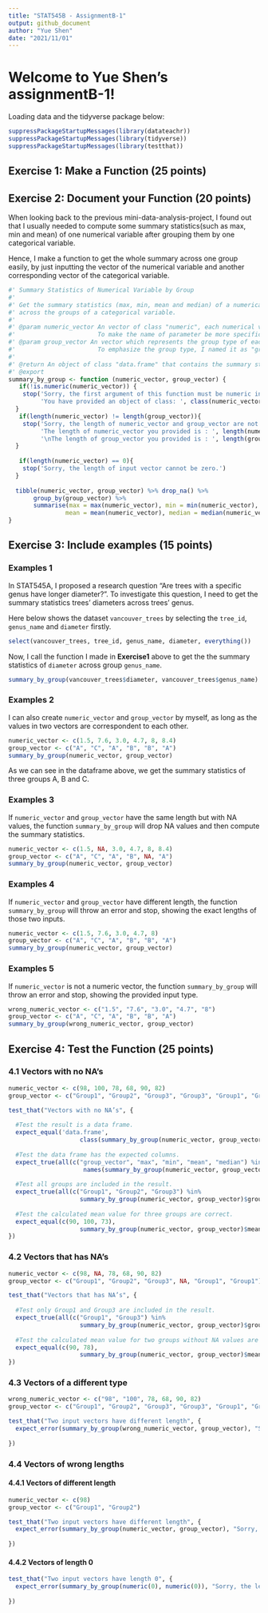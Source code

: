 ```yaml
---
title: "STAT545B - AssignmentB-1"
output: github_document
author: "Yue Shen"
date: "2021/11/01"
---
```



# Welcome to Yue Shen's assignmentB-1!

Loading data and the tidyverse package below: 

```r
suppressPackageStartupMessages(library(datateachr))
suppressPackageStartupMessages(library(tidyverse))
suppressPackageStartupMessages(library(testthat))
```


## Exercise 1: Make a Function (25 points)

## Exercise 2: Document your Function (20 points)

When looking back to the previous mini-data-analysis-project, I found out that I usually needed to compute some summary statistics(such as max, min and mean) of one numerical variable after grouping them by one categorical variable.

Hence, I make a function to get the whole summary across one group easily, by just inputting the vector of the numerical variable and another corresponding vector of the categorical variable.

```r
#' Summary Statistics of Numerical Variable by Group
#'
#' Get the summary statistics (max, min, mean and median) of a numerical variable 
#' across the groups of a categorical variable.
#'
#' @param numeric_vector An vector of class "numeric", each numerical value is a part of one observation row.
#'                       To make the name of parameter be more specific, I named it as "numeric_vector".
#' @param group_vector An vector which represents the group type of each numeric value in the "numeric_vector" one by one.
#'                       To emphasize the group type, I named it as "group_vector".
#'
#' @return An object of class "data.frame" that contains the summary statistics of each group type.
#' @export
summary_by_group <- function (numeric_vector, group_vector) {
   if(!is.numeric(numeric_vector)) {
    stop('Sorry, the first argument of this function must be numeric input!\n',
         'You have provided an object of class: ', class(numeric_vector)[1])
  }
   if(length(numeric_vector) != length(group_vector)){
    stop('Sorry, the length of numeric_vector and group_vector are not equal. Data frame cannot be created!\n',
         'The length of numeric_vector you provided is : ', length(numeric_vector),
         '\nThe length of group_vector you provided is : ', length(group_vector))
  }
  
   if(length(numeric_vector) == 0){
    stop('Sorry, the length of input vector cannot be zero.')
  }
  
  tibble(numeric_vector, group_vector) %>% drop_na() %>% 
       group_by(group_vector) %>%
       summarise(max = max(numeric_vector), min = min(numeric_vector), 
                mean = mean(numeric_vector), median = median(numeric_vector))
}

```



## Exercise 3: Include examples (15 points)

### Examples 1

In STAT545A, I proposed a research question "Are trees with a specific genus have longer diameter?". To investigate this question, I need to get the summary statistics trees' diameters across trees' genus.

Here below shows the dataset `vancouver_trees` by selecting the `tree_id`, `genus_name` and `diameter` firstly.

```r
select(vancouver_trees, tree_id, genus_name, diameter, everything())
```
Now, I call the function I made in **Exercise1** above to get the the summary statistics of `diameter` across group `genus_name`.

```r
summary_by_group(vancouver_trees$diameter, vancouver_trees$genus_name)
```


### Examples 2

I can also create `numeric_vector` and `group_vector` by myself, as long as the values in two vectors are correspondent to each other.

```r
numeric_vector <- c(1.5, 7.6, 3.0, 4.7, 8, 8.4)
group_vector <- c("A", "C", "A", "B", "B", "A")
summary_by_group(numeric_vector, group_vector)
```

As we can see in the dataframe above, we get the summary statistics of three groups A, B and C.

### Examples 3

If `numeric_vector` and `group_vector` have the same length but with NA values, the function `summary_by_group` will drop NA values and then compute the summary statistics.

```r
numeric_vector <- c(1.5, NA, 3.0, 4.7, 8, 8.4)
group_vector <- c("A", "C", "A", "B", NA, "A")
summary_by_group(numeric_vector, group_vector)
```


### Examples 4

If `numeric_vector` and `group_vector` have different length, the function `summary_by_group` will throw an error and stop, showing the exact lengths of those two inputs.

```r
numeric_vector <- c(1.5, 7.6, 3.0, 4.7, 8)
group_vector <- c("A", "C", "A", "B", "B", "A")
summary_by_group(numeric_vector, group_vector)
```


### Examples 5

If `numeric_vector` is not a numeric vector, the function `summary_by_group` will throw an error and stop, showing the provided input type.

```r
wrong_numeric_vector <- c("1.5", "7.6", "3.0", "4.7", "8")
group_vector <- c("A", "C", "A", "B", "B", "A")
summary_by_group(wrong_numeric_vector, group_vector)
```





## Exercise 4: Test the Function (25 points)

### 4.1 Vectors with no NA’s

```r
numeric_vector <- c(98, 100, 78, 68, 90, 82)
group_vector <- c("Group1", "Group2", "Group3", "Group3", "Group1", "Group1")

test_that("Vectors with no NA’s", {
  
  #Test the result is a data frame.
  expect_equal('data.frame',
                    class(summary_by_group(numeric_vector, group_vector))[3])
  
  #Test the data frame has the expected columns.
  expect_true(all(c("group_vector", "max", "min", "mean", "median") %in% 
                     names(summary_by_group(numeric_vector, group_vector))))
  
  #Test all groups are included in the result.
  expect_true(all(c("Group1", "Group2", "Group3") %in% 
                    summary_by_group(numeric_vector, group_vector)$group_vector))
  
  #Test the calculated mean value for three groups are correct.
  expect_equal(c(90, 100, 73), 
                    summary_by_group(numeric_vector, group_vector)$mean)
})
```


### 4.2 Vectors that has NA’s

```r
numeric_vector <- c(98, NA, 78, 68, 90, 82)
group_vector <- c("Group1", "Group2", "Group3", NA, "Group1", "Group1")

test_that("Vectors that has NA’s", {
    
  #Test only Group1 and Group3 are included in the result.
  expect_true(all(c("Group1", "Group3") %in% 
                    summary_by_group(numeric_vector, group_vector)$group_vector))
  
  #Test the calculated mean value for two groups without NA values are correct.
  expect_equal(c(90, 78), 
                    summary_by_group(numeric_vector, group_vector)$mean)
})
```


### 4.3 Vectors of a different type

```r
wrong_numeric_vector <- c("98", "100", 78, 68, 90, 82)
group_vector <- c("Group1", "Group2", "Group3", "Group3", "Group1", "Group1")

test_that("Two input vectors have different length", {
  expect_error(summary_by_group(wrong_numeric_vector, group_vector), "Sorry, the first argument of this function must be numeric input!")
  
})
```



### 4.4 Vectors of wrong lengths

#### 4.4.1 Vectors of different length
```r
numeric_vector <- c(98)
group_vector <- c("Group1", "Group2")

test_that("Two input vectors have different length", {
  expect_error(summary_by_group(numeric_vector, group_vector), "Sorry, the length of numeric_vector and group_vector are not equal. Data frame cannot be created!")
  
})
```

#### 4.4.2 Vectors of length 0

```r
test_that("Two input vectors have length 0", {
  expect_error(summary_by_group(numeric(0), numeric(0)), "Sorry, the length of input vector cannot be zero.")
  
})
```



